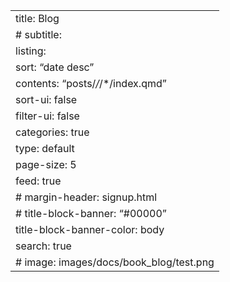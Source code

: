 ---
title: Blog
# subtitle:
listing:
  sort: "date desc"
  contents: "posts/*/*/*/index.qmd"
  sort-ui: false
  filter-ui: false
  categories: true
  type: default
  page-size: 5
  feed: true
# margin-header: signup.html
# title-block-banner: "#00000"
title-block-banner-color: body
search: true
# image: images/docs/book_blog/test.png
---